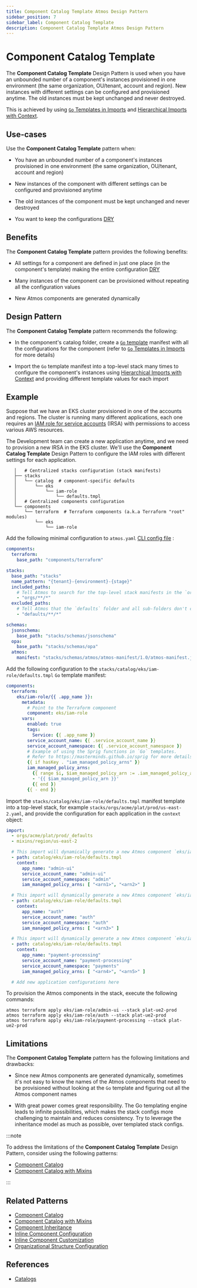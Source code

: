 ```yaml
---
title: Component Catalog Template Atmos Design Pattern
sidebar_position: 7
sidebar_label: Component Catalog Template
description: Component Catalog Template Atmos Design Pattern
---
```


# Component Catalog Template

The **Component Catalog Template** Design Pattern is used when you have an unbounded number of a component's instances provisioned in one environment
(the same organization, OU/tenant, account and region). New instances with different settings can be configured and provisioned anytime. The old
instances must be kept unchanged and never destroyed.

This is achieved by using [`Go` Templates in Imports](/core-concepts/stacks/imports#go-templates-in-imports) and
[Hierarchical Imports with Context](/core-concepts/stacks/imports#hierarchical-imports-with-context).

## Use-cases

Use the **Component Catalog Template** pattern when:

- You have an unbounded number of a component's instances provisioned in one environment (the same organization, OU/tenant, account and region)

- New instances of the component with different settings can be configured and provisioned anytime

- The old instances of the component must be kept unchanged and never destroyed

- You want to keep the configurations [DRY](https://en.wikipedia.org/wiki/Don%27t_repeat_yourself)

## Benefits

The **Component Catalog Template** pattern provides the following benefits:

- All settings for a component are defined in just one place (in the component's template) making the entire
  configuration [DRY](https://en.wikipedia.org/wiki/Don%27t_repeat_yourself)

- Many instances of the component can be provisioned without repeating all the configuration values

- New Atmos components are generated dynamically


## Design Pattern

The **Component Catalog Template** pattern recommends the following:

- In the component's catalog folder, create a [`Go` template](https://pkg.go.dev/text/template) manifest with all the configurations for the
  component (refer to [`Go` Templates in Imports](/core-concepts/stacks/imports#go-templates-in-imports) for more details)

- Import the `Go` template manifest into a top-level stack many times to configure the component's instances
  using [Hierarchical Imports with Context](/core-concepts/stacks/imports#hierarchical-imports-with-context) and providing different template values
  for each import

## Example

Suppose that we have an EKS cluster provisioned in one of the accounts and regions.
The cluster is running many different applications, each one requires
an [IAM role for service accounts](https://docs.aws.amazon.com/eks/latest/userguide/iam-roles-for-service-accounts.html) (IRSA) with permissions
to access various AWS resources.

The Development team can create a new application anytime, and we need to provision a new IRSA in the EKS cluster.
We'll use the **Component Catalog Template** Design Pattern to configure the IAM roles with different settings for each application.

```console
   │   # Centralized stacks configuration (stack manifests)
   ├── stacks
   │   └── catalog  # component-specific defaults
   │       └── eks
   │           └── iam-role
   │               └── defaults.tmpl
   │   # Centralized components configuration
   └── components
       └── terraform  # Terraform components (a.k.a Terraform "root" modules)
           └── eks
               └── iam-role
```

Add the following minimal configuration to `atmos.yaml` [CLI config file](/cli/configuration) :

```yaml title="atmos.yaml"
components:
  terraform:
    base_path: "components/terraform"

stacks:
  base_path: "stacks"
  name_pattern: "{tenant}-{environment}-{stage}"
  included_paths:
    # Tell Atmos to search for the top-level stack manifests in the `orgs` folder and its sub-folders
    - "orgs/**/*"
  excluded_paths:
    # Tell Atmos that the `defaults` folder and all sub-folders don't contain top-level stack manifests
    - "defaults/**/*"

schemas:
  jsonschema:
    base_path: "stacks/schemas/jsonschema"
  opa:
    base_path: "stacks/schemas/opa"
  atmos:
    manifest: "stacks/schemas/atmos/atmos-manifest/1.0/atmos-manifest.json"
```

Add the following configuration to the `stacks/catalog/eks/iam-role/defaults.tmpl` `Go` template manifest:

```yaml title="stacks/catalog/eks/iam-role/defaults.tmpl"
components:
  terraform:
    eks/iam-role/{{ .app_name }}:
      metadata:
        # Point to the Terraform component
        component: eks/iam-role
      vars:
        enabled: true
        tags:
          Service: {{ .app_name }}
        service_account_name: {{ .service_account_name }}
        service_account_namespace: {{ .service_account_namespace }}
        # Example of using the Sprig functions in `Go` templates.
        # Refer to https://masterminds.github.io/sprig for more details.
        {{ if hasKey . "iam_managed_policy_arns" }}
        iam_managed_policy_arns:
          {{ range $i, $iam_managed_policy_arn := .iam_managed_policy_arns }}
          - '{{ $iam_managed_policy_arn }}'
          {{ end }}
        {{ - end }}
```

Import the `stacks/catalog/eks/iam-role/defaults.tmpl` manifest template into a top-level stack,
for example `stacks/orgs/acme/plat/prod/us-east-2.yaml`, and provide the configuration for each application in the `context` object:

```yaml title="stacks/orgs/acme/plat/prod/us-east-2.yaml"
import:
  - orgs/acme/plat/prod/_defaults
  - mixins/region/us-east-2

  # This import will dynamically generate a new Atmos component `eks/iam-role/admin-ui`
  - path: catalog/eks/iam-role/defaults.tmpl
    context:
      app_name: "admin-ui"
      service_account_name: "admin-ui"
      service_account_namespace: "admin"
      iam_managed_policy_arns: [ "<arn1>", "<arn2>" ]

  # This import will dynamically generate a new Atmos component `eks/iam-role/auth`
  - path: catalog/eks/iam-role/defaults.tmpl
    context:
      app_name: "auth"
      service_account_name: "auth"
      service_account_namespace: "auth"
      iam_managed_policy_arns: [ "<arn3>" ]

  # This import will dynamically generate a new Atmos component `eks/iam-role/payment-processing`
  - path: catalog/eks/iam-role/defaults.tmpl
    context:
      app_name: "payment-processing"
      service_account_name: "payment-processing"
      service_account_namespace: "payments"
      iam_managed_policy_arns: [ "<arn4>", "<arn5>" ]

  # Add new application configurations here
```

To provision the Atmos components in the stack, execute the following commands:

```shell
atmos terraform apply eks/iam-role/admin-ui --stack plat-ue2-prod
atmos terraform apply eks/iam-role/auth --stack plat-ue2-prod
atmos terraform apply eks/iam-role/payment-processing --stack plat-ue2-prod
```

## Limitations

The **Component Catalog Template** pattern has the following limitations and drawbacks:

- Since new Atmos components are generated dynamically, sometimes it's not easy to know the names of the Atmos components that need to be provisioned
  without looking at the `Go` template and figuring out all the Atmos component names

- With great power comes great responsibility. The Go templating engine leads to infinite possibilities, which makes the stack configs more
  challenging to maintain and reduces consistency. Try to leverage the inheritance model as much as possible, over templated stack configs.

:::note

To address the limitations of the **Component Catalog Template** Design Pattern, consider using the following patterns:

- [Component Catalog](/design-patterns/component-catalog)
- [Component Catalog with Mixins](/design-patterns/component-catalog-with-mixins)

:::

## Related Patterns

- [Component Catalog](/design-patterns/component-catalog)
- [Component Catalog with Mixins](/design-patterns/component-catalog-with-mixins)
- [Component Inheritance](/design-patterns/component-inheritance)
- [Inline Component Configuration](/design-patterns/inline-component-configuration)
- [Inline Component Customization](/design-patterns/inline-component-customization)
- [Organizational Structure Configuration](/design-patterns/organizational-structure-configuration)

## References

- [Catalogs](/core-concepts/stacks/catalogs)
